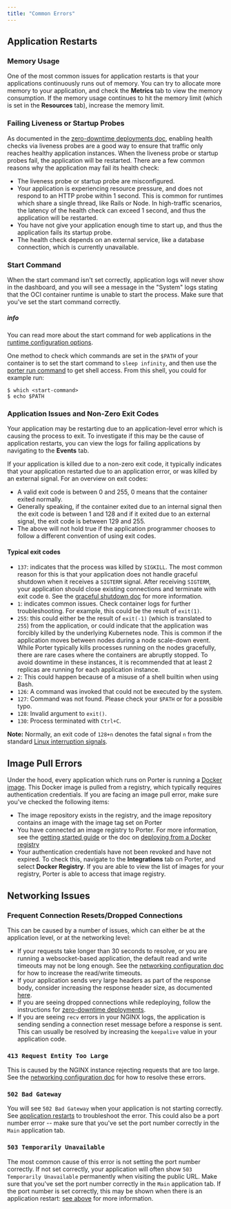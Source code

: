 ```yaml
---
title: "Common Errors"
---
```


## Application Restarts[](#application-restarts "Direct link to heading")

### Memory Usage[](#memory-usage "Direct link to heading")

One of the most common issues for application restarts is that your applications continuously runs out of memory. You can try to allocate more memory to your application, and check the **Metrics** tab to view the memory consumption. If the memory usage continues to hit the memory limit (which is set in the **Resources** tab), increase the memory limit.

### Failing Liveness or Startup Probes[](#failing-liveness-or-startup-probes "Direct link to heading")

As documented in the [zero-downtime deployments doc](/enterprise/deploying-applications/zero-downtime-deployments), enabling health checks via liveness probes are a good way to ensure that traffic only reaches healthy application instances. When the liveness probe or startup probes fail, the application will be restarted. There are a few common reasons why the application may fail its health check:

* The liveness probe or startup probe are misconfigured.
* Your application is experiencing resource pressure, and does not respond to an HTTP probe within 1 second. This is common for runtimes which share a single thread, like Rails or Node. In high-traffic scenarios, the latency of the health check can exceed 1 second, and thus the application will be restarted.
* You have not give your application enough time to start up, and thus the application fails its startup probe.
* The health check depends on an external service, like a database connection, which is currently unavailable.

### Start Command[](#start-command "Direct link to heading")

When the start command isn't set correctly, application logs will never show in the dashboard, and you will see a message in the "System" logs stating that the OCI container runtime is unable to start the process. Make sure that you've set the start command correctly.

##### info

You can read more about the start command for web applications in the [runtime configuration options](/enterprise/deploying-applications/runtime-configuration-options/web-applications#start-command).

One method to check which commands are set in the `$PATH` of your container is to set the start command to `sleep infinity`, and then use the [porter run command](/enterprise/cli/remote-shell-access) to get shell access. From this shell, you could for example run:

```
$ which <start-command>
$ echo $PATH

```

### Application Issues and Non-Zero Exit Codes[](#application-issues-and-non-zero-exit-codes "Direct link to heading")

Your application may be restarting due to an application-level error which is causing the process to exit. To investigate if this may be the cause of application restarts, you can view the logs for failing applications by navigating to the **Events** tab.

If your application is killed due to a non-zero exit code, it typically indicates that your application restarted due to an application error, or was killed by an external signal. For an overview on exit codes:

* A valid exit code is between 0 and 255, 0 means that the container exited normally.
* Generally speaking, if the container exited due to an internal signal then the exit code is between 1 and 128 and if it exited due to an external signal, the exit code is between 129 and 255.
* The above will not hold true if the application programmer chooses to follow a different convention of using exit codes.

#### Typical exit codes[](#typical-exit-codes "Direct link to heading")

* `137`: indicates that the process was killed by `SIGKILL`. The most common reason for this is that your application does not handle graceful shutdown when it receives a `SIGTERM` signal. After receiving `SIGTERM`, your application should close existing connections and terminate with exit code `0`. See the [graceful shutdown doc](/enterprise/deploying-applications/zero-downtime-deployments#graceful-shutdown) for more information.
* `1`: indicates common issues. Check container logs for further troubleshooting. For example, this could be the result of `exit(1)`.
* `255`: this could either be the result of `exit(-1)` (which is translated to `255`) from the application, or could indicate that the application was forcibly killed by the underlying Kubernetes node. This is common if the application moves between nodes during a node scale-down event. While Porter typically kills processes running on the nodes gracefully, there are rare cases where the containers are abruptly stopped. To avoid downtime in these instances, it is recommended that at least 2 replicas are running for each application instance.
* `2`: This could happen because of a misuse of a shell builtin when using Bash.
* `126`: A command was invoked that could not be executed by the system.
* `127`: Command was not found. Please check your `$PATH` or for a possible typo.
* `128`: Invalid argument to `exit()`.
* `130`: Process terminated with `Ctrl+C`.

**Note:** Normally, an exit code of `128+n` denotes the fatal signal `n` from the standard [Linux interruption signals](https://man7.org/linux/man-pages/man7/signal.7.html).

## Image Pull Errors[](#image-pull-errors "Direct link to heading")

Under the hood, every application which runs on Porter is running a [Docker image](https://docs.docker.com/get-started/overview/#images). This Docker image is pulled from a registry, which typically requires authentication credentials. If you are facing an image pull error, make sure you've checked the following items:

* The image repository exists in the registry, and the image repository contains an image with the image tag set on Porter
* You have connected an image registry to Porter. For more information, see the [getting started guide](/enterprise/getting-started/overview) or the doc on [deploying from a Docker registry](/enterprise/deploying-applications/deploying-from-docker-registry)
* Your authentication credentials have not been revoked and have not expired. To check this, navigate to the **Integrations** tab on Porter, and select **Docker Registry**. If you are able to view the list of images for your registry, Porter is able to access that image registry.

## Networking Issues[](#networking-issues "Direct link to heading")

### Frequent Connection Resets/Dropped Connections[](#frequent-connection-resetsdropped-connections "Direct link to heading")

This can be caused by a number of issues, which can either be at the application level, or at the networking level:

* If your requests take longer than 30 seconds to resolve, or you are running a websocket-based application, the default read and write timeouts may not be long enough. See the [networking configuration doc](/enterprise/managing-applications/network-configuration-options#setting-custom-readwrite-timeouts) for how to increase the read/write timeouts.
* If your application sends very large headers as part of the response body, consider increasing the response header size, as documented [here](/enterprise/managing-applications/network-configuration-options#header-size).
* If you are seeing dropped connections while redeploying, follow the instructions for [zero-downtime deployments](/enterprise/deploying-applications/zero-downtime-deployments).
* If you are seeing `recv` errors in your NGINX logs, the application is sending sending a connection reset message before a response is sent. This can usually be resolved by increasing the `keepalive` value in your application code.

### `413 Request Entity Too Large`[](#413-request-entity-too-large "Direct link to heading")

This is caused by the NGINX instance rejecting requests that are too large. See the [networking configuration doc](/enterprise/managing-applications/network-configuration-options#client-max-body-size) for how to resolve these errors.

### `502 Bad Gateway`[](#502-bad-gateway "Direct link to heading")

You will see `502 Bad Gateway` when your application is not starting correctly. See [application restarts](#application-restarts) to troubleshoot the error. This could also be a port number error -- make sure that you've set the port number correctly in the `Main` application tab.

### `503 Temporarily Unavailable`[](#503-temporarily-unavailable "Direct link to heading")

The most common cause of this error is not setting the port number correctly. If not set correctly, your application will often show `503 Temporarily Unavailable` permanently when visiting the public URL. Make sure that you've set the port number correctly in the `Main` application tab. If the port number is set correctly, this may be shown when there is an application restart: [see above](#application-restarts) for more information.